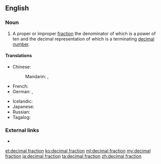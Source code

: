 ==English==

===Noun===
{{en-noun|head=[[decimal]] [[fraction]]}}

# {{context|arithmetic|lang=en}} A proper or improper [[fraction]] the denominator of which is a power of ten and the decimal representation of which is a terminating [[decimal number]].

====Translations====
{{trans-top|fractional part of a decimal number}}
* Chinese:
*: Mandarin: {{t|cmn|小數|sc=Hani}}, {{t+|cmn|小数|tr=xiǎoshù|sc=Hani}}
* French: {{t+|fr|fraction décimale|f}}
* German: {{t+|de|Dezimalbruch|m}}, {{t+|de|Zehnerbruch|m}}
{{trans-mid}}
* Icelandic: {{t+|is|tugabrot|n}}
* Japanese: {{t+|ja|小数|tr=しょうすう, shōsū|sc=Jpan}}
* Russian: {{t|ru|десяти́чная дробь|f}}
* Tagalog: {{t|tl|sampuing hatimbilang}}
{{trans-bottom}}

===External links===
* {{pedia}}

[[et:decimal fraction]]
[[ko:decimal fraction]]
[[ml:decimal fraction]]
[[my:decimal fraction]]
[[ja:decimal fraction]]
[[ta:decimal fraction]]
[[zh:decimal fraction]]